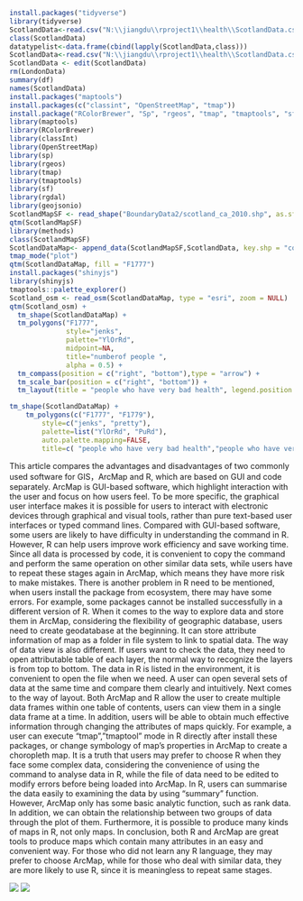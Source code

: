 ```r
install.packages("tidyverse")
library(tidyverse)
ScotlandData<-read.csv("N:\\jiangdu\\rproject1\\health\\ScotlandData.csv", header = TRUE, sep = ",")
class(ScotlandData)
datatypelist<-data.frame(cbind(lapply(ScotlandData,class)))
ScotlandData<-read.csv("N:\\jiangdu\\rproject1\\health\\ScotlandData.csv")
ScotlandData <- edit(ScotlandData)
rm(LondonData)
summary(df)
names(ScotlandData)
install.packages("maptools")
install.packages(c("classint", "OpenStreetMap", "tmap"))
install.package("RColorBrewer", "Sp", "rgeos", "tmap", "tmaptools", "sf", "downloader", "rgdal", "geojsonio")
library(maptools)
library(RColorBrewer)
library(classInt)
library(OpenStreetMap)
library(sp)
library(rgeos)
library(tmap)
library(tmaptools)
library(sf)
library(rgdal)
library(geojsonio)
ScotlandMapSF <- read_shape("BoundaryData2/scotland_ca_2010.shp", as.sf = TRUE)
qtm(ScotlandMapSF)
library(methods)
class(ScotlandMapSF)
ScotlandDataMap<- append_data(ScotlandMapSF,ScotlandData, key.shp = "code", key.data = "GEO_CODE", ignore.duplicates = TRUE)
tmap_mode("plot")
qtm(ScotlandDataMap, fill = "F1777")
install.packages("shinyjs")
library(shinyjs)
tmaptools::palette_explorer()
Scotland_osm <- read_osm(ScotlandDataMap, type = "esri", zoom = NULL)
qtm(Scotland_osm) + 
  tm_shape(ScotlandDataMap) + 
  tm_polygons("F1777", 
              style="jenks",
              palette="YlOrRd",
              midpoint=NA,
              title="numberof people ",
              alpha = 0.5) + 
  tm_compass(position = c("right", "bottom"),type = "arrow") + 
  tm_scale_bar(position = c("right", "bottom")) +
  tm_layout(title = "people who have very bad health", legend.position = c("left", "bottom"))

tm_shape(ScotlandDataMap) +
    tm_polygons(c("F1777", "F1779"),
        style=c("jenks", "pretty"),
        palette=list("YlOrRd", "PuRd"),
        auto.palette.mapping=FALSE,
        title=c( "people who have very bad health","people who have very good health"))
```
This article compares the advantages and disadvantages of two commonly used software for GIS，ArcMap and R, which are based on GUI and code separately.
ArcMap is GUI-based software, which highlight interaction with the user and focus on how users feel.  To be more specific, the graphical user interface makes it is possible for users to interact with electronic devices through graphical and visual tools, rather than pure text-based user interfaces or typed command lines. Compared with GUI-based software, some users are likely to have difficulty in understanding the command in R. However, R can help users improve work efficiency and save working time. Since all data is processed by code, it is convenient to copy the command and perform the same operation on other similar data sets, while users have to repeat these stages again in ArcMap, which means they have more risk to make mistakes. There is another problem in R need to be mentioned, when users install the package from ecosystem, there may have some errors. For example, some packages cannot be installed successfully in a different version of R.
When it comes to the way to explore data and store them in ArcMap, considering the flexibility of geographic database, users need to create geodatabase at the beginning. It can store attribute information of map as a folder in file system to link to spatial data. The way of data view is also different. If users want to check the data, they need to open attributable table of each layer, the normal way to recognize the layers is from top to bottom. The data in R is listed in the environment, it is convenient to open the file when we need. A user can open several sets of data at the same time and compare them clearly and intuitively.
Next comes to the way of layout. Both ArcMap and R allow the user to create multiple data frames within one table of contents, users can view them in a single data frame at a time. In addition, users will be able to obtain much effective information through changing the attributes of maps quickly. For example, a user can execute “tmap”,”tmaptool” mode in R directly after install these packages, or change symbology of map’s properties in ArcMap to create a choropleth map. 
It is a truth that users may prefer to choose R when they face some complex data, considering the convenience of  using the command to analyse data in R, while the file of data need to be edited to modify errors before being loaded into ArcMap. In R, users can summarise the data easily to examining the data by using “summary” function. However, ArcMap only has some basic analytic function, such as rank data. In addition, we can obtain the relationship between two groups of data through the plot of them. Furthermore, it is possible to produce many kinds of maps in R, not only maps. 
In conclusion, both R and ArcMap are great tools to produce maps which contain many attributes in an easy and convenient way. For those who did not learn any R language, they may prefer to choose ArcMap, while for those who deal with similar data, they are more likely to use R, since it is meaningless to repeat same stages.

![](rproject.png)
![](assignment.jpg)

